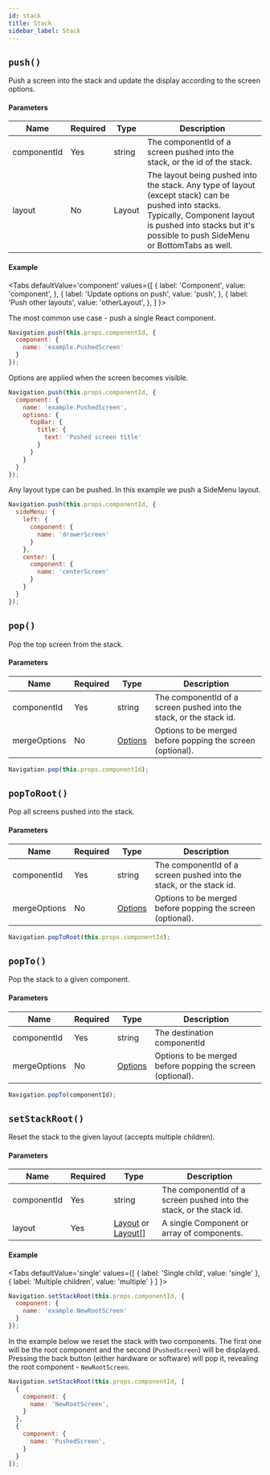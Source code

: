 ```yaml
---
id: stack
title: Stack
sidebar_label: Stack
---
```



## `push()`
Push a screen into the stack and update the display according to the screen options.
#### Parameters
| Name        | Required | Type   | Description                                                                                                                                                                                                      |
| ----------- | -------- | ------ | ---------------------------------------------------------------------------------------------------------------------------------------------------------------------------------------------------------------- |
| componentId | Yes      | string | The componentId of a screen pushed into the stack, or the id of the stack.                                                                                                                                            |
| layout      | No       | Layout | The layout being pushed into the stack. Any type of layout (except stack) can be pushed into stacks. Typically, Component layout is pushed into stacks but it's possible to push SideMenu or BottomTabs as well. |

#### Example

<Tabs
  defaultValue='component'
  values={[
    { label: 'Component', value: 'component', },
    { label: 'Update options on push', value: 'push', },
    { label: 'Push other layouts', value: 'otherLayout', },
  ]
}>

<TabItem value='component'>
The most common use case - push a single React component.

```js
Navigation.push(this.props.componentId, {
  component: {
    name: 'example.PushedScreen'
  }
});
```

</TabItem>

<TabItem value='push'>
Options are applied when the screen becomes visible.

```js
Navigation.push(this.props.componentId, {
  component: {
    name: 'example.PushedScreen',
    options: {
      topBar: {
        title: {
          text: 'Pushed screen title'
        }
      }
    }
  }
});
```

</TabItem>

<TabItem value='otherLayout'>
Any layout type can be pushed. In this example we push a SideMenu layout.

```js
Navigation.push(this.props.componentId, {
  sideMenu: {
    left: {
      component: {
        name: 'drawerScreen'
      }
    },
    center: {
      component: {
        name: 'centerScreen'
      }
    }
  }
});
```

</TabItem>

</Tabs>

## `pop()`
Pop the top screen from the stack.
#### Parameters
| Name         | Required | Type                                | Description                                                           |
| ------------ | -------- | ----------------------------------- | --------------------------------------------------------------------- |
| componentId  | Yes      | string                              | The componentId of a screen pushed into the stack, or the stack id. |
| mergeOptions | No       | [Options](options-root.mdx) | Options to be merged before popping the screen (optional).              |

```js
Navigation.pop(this.props.componentId);
```

## `popToRoot()`
Pop all screens pushed into the stack.

#### Parameters
| Name         | Required | Type    | Description                                                           |
| ------------ | -------- | ------- | --------------------------------------------------------------------- |
| componentId  | Yes      | string  | The componentId of a screen pushed into the stack, or the stack id. |
| mergeOptions | No       | [Options](options-root.mdx) | Options to be merged before popping the screen (optional).              |

```js
Navigation.popToRoot(this.props.componentId);
```

## `popTo()`
Pop the stack to a given component.

#### Parameters
| Name         | Required | Type                  | Description                                              |
| ------------ | -------- | --------------------- | -------------------------------------------------------- |
| componentId  | Yes      | string                | The destination componentId                              |
| mergeOptions | No       | [Options](options-root.mdx) | Options to be merged before popping the screen (optional). |

```js
Navigation.popTo(componentId);
```

## `setStackRoot()`
Reset the stack to the given layout (accepts multiple children).

#### Parameters
| Name        | Required | Type                                                     | Description                                                           |
| ----------- | -------- | -------------------------------------------------------- | --------------------------------------------------------------------- |
| componentId | Yes      | string                                                   | The componentId of a screen pushed into the stack, or the stack id. |
| layout      | Yes      | [Layout](layout-layout.mdx) or [Layout](layout-layout.mdx)[] | A single Component or array of components.                            |


#### Example


<Tabs
  defaultValue='single'
  values={[
    { label: 'Single child', value: 'single' },
    { label: 'Multiple children', value: 'multiple' }
  ]
}>

<TabItem value='single'>

```js
Navigation.setStackRoot(this.props.componentId, {
  component: {
    name: 'example.NewRootScreen'
  }
});
```

</TabItem>

<TabItem value='multiple'>

In the example below we reset the stack with two components. The first one will be the root component and the second (`PushedScreen`) will be displayed. Pressing the back button (either hardware or software) will pop it, revealing the root component - `NewRootScreen`.

```js
Navigation.setStackRoot(this.props.componentId, [
  {
    component: {
      name: 'NewRootScreen',
    }
  },
  {
    component: {
      name: 'PushedScreen',
    }
  }
]);
```
</TabItem>

</Tabs>
